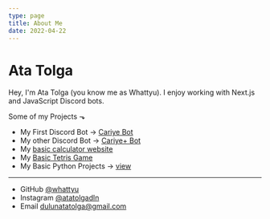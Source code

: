```yaml
---
type: page
title: About Me
date: 2022-04-22
---
```


# Ata Tolga

Hey, I'm Ata Tolga (you know me as Whattyu). I enjoy working with Next.js and JavaScript Discord bots.

Some of my Projects ⬎
- My First Discord Bot -> [Cariye Bot](https://cariyebot.github.io/)
- My other Discord Bot -> [Cariye+ Bot](https://top.gg/bot/849663572308918343)
- My [basic calculator website](https://calculate.whattyu.repl.co)
- My [Basic Tetris Game](https://tetris-game.whattyu.repl.co/)
- My Basic Python Projects -> [view](https://github.com/whattyu/Python-Projects)
---

- GitHub [@whattyu](https://github.com/whattyu)
- Instagram [@atatolgadln](https://instagram.com/atatolgadln)
- Email dulunatatolga@gmail.com
